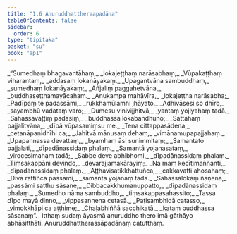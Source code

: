 ```yaml
---
title: "1.6 Anuruddhattheraapadāna"
tableOfContents: false
sidebar:
  order: 6
type: "tipitaka"
basket: "su"
book: "ap1"
---
```



<DynamicBreadcrumb />

<Division number="421" book="ap1" bookNo="20" page="38">

<Paragraph number="434" type="verses" book="ap1">
_“Sumedhaṃ bhagavantāhaṃ,_  
_lokajeṭṭhaṃ narāsabhaṃ;_  
_Vūpakaṭṭhaṃ viharantaṃ,_  
_addasaṃ lokanāyakaṃ._  

</Paragraph>

</Division>
<Division number="422" book="ap1" bookNo="20" page="38">

<Paragraph number="435" type="verses" book="ap1">
_Upagantvāna sambuddhaṃ,_  
_sumedhaṃ lokanāyakaṃ;_  
_Añjaliṃ paggahetvāna,_  
_buddhaseṭṭhamayācahaṃ._  

</Paragraph>

</Division>
<Division number="423" book="ap1" bookNo="20" page="38">

<Paragraph number="436" type="verses" book="ap1">
_Anukampa mahāvīra,_  
_lokajeṭṭha narāsabha;_  
_Padīpaṃ te padassāmi,_  
_rukkhamūlamhi jhāyato._  

</Paragraph>

</Division>
<Division number="424" book="ap1" bookNo="20" page="38">

<Paragraph number="437" type="verses" book="ap1">
_Adhivāsesi so dhīro,_  
_sayambhū vadataṃ varo;_  
_Dumesu vinivijjhitvā,_  
_yantaṃ yojiyahaṃ tadā._  

</Paragraph>

</Division>
<Division number="425" book="ap1" bookNo="20" page="39">

<Paragraph number="438" type="verses" book="ap1">
_Sahassavaṭṭiṃ pādāsiṃ,_  
_buddhassa lokabandhuno;_  
_Sattāhaṃ pajjalitvāna,_  
_dīpā vūpasamiṃsu me._  

</Paragraph>

</Division>
<Division number="426" book="ap1" bookNo="20" page="39">

<Paragraph number="439" type="verses" book="ap1">
_Tena cittappasādena,_  
_cetanāpaṇidhīhi ca;_  
_Jahitvā mānusaṃ dehaṃ,_  
_vimānamupapajjahaṃ._  

</Paragraph>

</Division>
<Division number="427" book="ap1" bookNo="20" page="39">

<Paragraph number="440" type="verses" book="ap1">
_Upapannassa devattaṃ,_  
_byamhaṃ āsi sunimmitaṃ;_  
_Samantato pajjalati,_  
_dīpadānassidaṃ phalaṃ._  

</Paragraph>

</Division>
<Division number="428" book="ap1" bookNo="20" page="39">

<Paragraph number="441" type="verses" book="ap1">
_Samantā yojanasataṃ,_  
_virocesimahaṃ tadā;_  
_Sabbe deve abhibhomi,_  
_dīpadānassidaṃ phalaṃ._  

</Paragraph>

</Division>
<Division number="429" book="ap1" bookNo="20" page="39">

<Paragraph number="442" type="verses" book="ap1">
_Tiṃsakappāni devindo,_  
_devarajjamakārayiṃ;_  
_Na maṃ kecītimaññanti,_  
_dīpadānassidaṃ phalaṃ._  

</Paragraph>

</Division>
<Division number="430" book="ap1" bookNo="20" page="39">

<Paragraph number="443" type="verses" book="ap1">
_Aṭṭhavīsatikkhattuñca,_  
_cakkavattī ahosahaṃ;_  
_Divā rattiñca passāmi,_  
_samantā yojanaṃ tadā._  

</Paragraph>

</Division>
<Division number="431" book="ap1" bookNo="20" page="39">

<Paragraph number="444" type="verses" book="ap1">
_Sahassalokaṃ ñāṇena,_  
_passāmi satthu sāsane;_  
_Dibbacakkhumanuppatto,_  
_dīpadānassidaṃ phalaṃ._  

</Paragraph>

</Division>
<Division number="432" book="ap1" bookNo="20" page="39">

<Paragraph number="445" type="verses" book="ap1">
_Sumedho nāma sambuddho,_  
_tiṃsakappasahassito;_  
_Tassa dīpo mayā dinno,_  
_vippasannena cetasā._  

</Paragraph>

</Division>
<Division number="433" book="ap1" bookNo="20" page="39">

<Paragraph number="446" type="verses" book="ap1">
_Paṭisambhidā catasso,_  
_vimokkhāpi ca aṭṭhime;_  
_Chaḷabhiññā sacchikatā,_  
_kataṃ buddhassa sāsanaṃ”._  

</Paragraph>

<Paragraph number="447" book="ap1">
Itthaṃ sudaṃ āyasmā anuruddho thero imā gāthāyo abhāsitthāti.

</Paragraph>
</Division>

<Paragraph number="448" type="center" book="ap1">
Anuruddhattherassāpadānaṃ catutthaṃ.
</Paragraph>